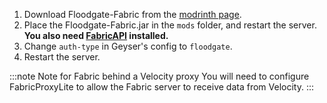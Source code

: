 1. Download Floodgate-Fabric from the [modrinth page](https://modrinth.com/mod/floodgate). 
2. Place the Floodgate-Fabric.jar in the `mods` folder, and restart the server. **You also need [FabricAPI](https://modrinth.com/mod/fabric-api) installed.**
3. Change `auth-type` in Geyser's config to `floodgate`.
4. Restart the server.


:::note Note for Fabric behind a Velocity proxy
You will need to configure FabricProxyLite to allow the Fabric server to receive data from Velocity.
:::
